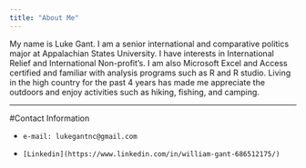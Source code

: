 ```yaml
---
title: "About Me"
---
```


My name is Luke Gant. I am a senior international and comparative politics major at Appalachian States University. I have interests in International Relief and International Non-profit's. I am also Microsoft Excel and Access certified and familiar with analysis programs such as R and R studio. Living in the high country for the past 4 years has made me appreciate the outdoors and enjoy activities such as hiking, fishing, and camping.

***

#Contact Information

-     e-mail: lukegantnc@gmail.com

-     [Linkedin](https://www.linkedin.com/in/william-gant-686512175/)
